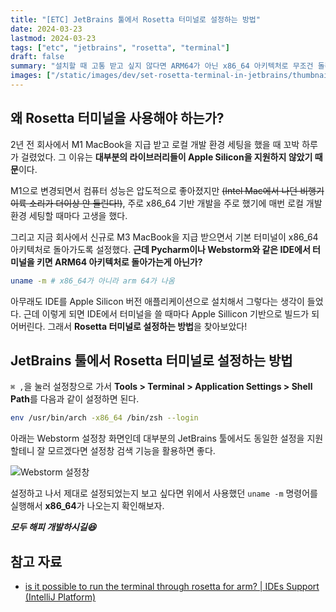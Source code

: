 ```yaml
---
title: "[ETC] JetBrains 툴에서 Rosetta 터미널로 설정하는 방법"
date: 2024-03-23
lastmod: 2024-03-23
tags: ["etc", "jetbrains", "rosetta", "terminal"]
draft: false
summary: "설치할 때 고통 받고 싶지 않다면 ARM64가 아닌 x86_64 아키텍처로 무조건 돌리자..."
images: ["/static/images/dev/set-rosetta-terminal-in-jetbrains/thumbnail.png"]
---
```


## 왜 Rosetta 터미널을 사용해야 하는가?

2년 전 회사에서 M1 MacBook을 지급 받고 로컬 개발 환경 세팅을 했을 때 꼬박 하루가 걸렸었다. 그 이유는 **대부분의 라이브러리들이 Apple Silicon을 지원하지 않았기 때문**이다.

M1으로 변경되면서 컴퓨터 성능은 압도적으로 좋아졌지만 ~~(Intel Mac에서 나던 비행기 이륙 소리가 더이상 안 들린다!)~~, 주로 x86_64 기반 개발을 주로 했기에 매번 로컬 개발 환경 세팅할 때마다 고생을 했다.

그리고 지금 회사에서 신규로 M3 MacBook을 지급 받으면서 기본 터미널이 x86_64 아키텍처로 돌아가도록 설정했다. **근데 Pycharm이나 Webstorm와 같은 IDE에서 터미널을 키면 ARM64 아키텍처로 돌아가는게 아닌가?**

```bash
uname -m # x86_64가 아니라 arm 64가 나옴
```

아무래도 IDE를 Apple Silicon 버전 애플리케이션으로 설치해서 그렇다는 생각이 들었다. 근데 이렇게 되면 IDE에서 터미널을 쓸 때마다 Apple Sillicon 기반으로 빌드가 되어버린다. 그래서 **Rosetta 터미널로 설정하는 방법**을 찾아보았다!

## JetBrains 툴에서 Rosetta 터미널로 설정하는 방법

`⌘ ,`을 눌러 설정창으로 가서 **Tools > Terminal > Application Settings >  Shell Path**를 다음과 같이 설정하면 된다.

```bash
env /usr/bin/arch -x86_64 /bin/zsh --login
```

아래는 Webstorm 설정창 화면인데 대부분의 JetBrains 툴에서도 동일한 설정을 지원할테니 잘 모르겠다면 설정창 검색 기능을 활용하면 좋다.

![Webstorm 설정창](/static/images/dev/set-rosetta-terminal-in-jetbrains/webstorm-settings.png)

설정하고 나서 제대로 설정되었는지 보고 싶다면 위에서 사용했던 `uname -m` 명령어를 실행해서 **x86_64**가 나오는지 확인해보자.

_**모두 해피 개발하시길😆**_

## 참고 자료

- [is it possible to run the terminal through rosetta for arm? | IDEs Support (IntelliJ Platform)](https://intellij-support.jetbrains.com/hc/en-us/community/posts/360010485779-is-it-possible-to-run-the-terminal-through-rosetta-for-arm)